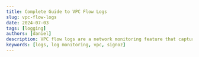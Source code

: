 ```yaml
---
title: Complete Guide to VPC Flow Logs
slug: vpc-flow-logs
date: 2024-07-03
tags: [logging]
authors: [daniel]
description: VPC flow logs are a network monitoring feature that captures detailed information about the IP traffic entering and leaving your Virtual Private Cloud (VPC). This includes details such as…
keywords: [logs, log monitoring, vpc, signoz]
---
```


<head>
<script
    type="application/ld+json"
    dangerouslySetInnerHTML={{ __html: JSON.stringify({
  "@context": "https://schema.org",
  "@type": "TechArticle",
  "headline": "Complete Guide to VPC Flow Logs",
  "alternativeHeadline": "Understanding, Implementing, and Analyzing VPC Flow Logs for Network Monitoring and Security",
  "author": {
    "@type": "Person",
    "name": "Daniel"
  },
  "publisher": {
    "@type": "Organization",
    "name": "SigNoz",
    "logo": {
      "@type": "ImageObject",
      "url": "https://signoz.io/img/SigNozLogo-orange.svg"
    }
  },
  "datePublished": "2024-07-03",
  "dateModified": "2024-07-03",
  "mainEntityOfPage": {
    "@type": "WebPage",
    "@id": "https://signoz.io/guides/vpc-flow-logs/"
  },
  "description": "VPC flow logs are a network monitoring feature that captures detailed information about the IP traffic entering and leaving your Virtual Private Cloud (VPC). This includes details such as source/destination IP addresses, ports, protocols, and data volume.",
  "keywords": "logs, log monitoring, vpc, signoz",
  "articleSection": "Technology",
  "inLanguage": "en",
  "isPartOf": {
    "@type": "Blog",
    "name": "SigNoz Blog",
    "url": "https://signoz.io/blog/"
  },
  "about": [
    {
      "@type": "Thing",
      "name": "VPC Flow Logs",
      "description": "A feature that captures information about IP traffic going to and from network interfaces in a VPC"
    },
    {
      "@type": "Thing",
      "name": "Network Monitoring",
      "description": "The practice of overseeing and analyzing network traffic and performance"
    },
    {
      "@type": "Thing",
      "name": "Cloud Security",
      "description": "Measures and controls that protect data, applications, and infrastructure associated with cloud computing"
    }
  ],
  "mentions": [
    {
      "@type": "SoftwareApplication",
      "name": "Amazon Web Services",
      "applicationCategory": "Cloud Computing Platform"
    },
    {
      "@type": "SoftwareApplication",
      "name": "SigNoz",
      "applicationCategory": "Observability Platform"
    },
    {
      "@type": "SoftwareApplication",
      "name": "AWS Lambda",
      "applicationCategory": "Serverless Computing Service"
    }
  ],
  "mainEntity": {
    "@type": "FAQPage",
    "mainEntity": [
      {
        "@type": "Question",
        "name": "What are VPC flow logs?",
        "acceptedAnswer": {
          "@type": "Answer",
          "text": "They are detailed network traffic records in your Virtual Private Cloud (VPC)."
        }
      },
      {
        "@type": "Question",
        "name": "Where to view VPC flow logs?",
        "acceptedAnswer": {
          "@type": "Answer",
          "text": "In the configured log destination (CloudWatch Logs, S3, or Data Firehose for AWS)."
        }
      },
      {
        "@type": "Question",
        "name": "How do you create AWS VPC flow logs?",
        "acceptedAnswer": {
          "@type": "Answer",
          "text": "In the Amazon VPC console, select your VPC or subnet, then choose 'Create flow log' from the Actions menu. You can also do this with the AWS CLI."
        }
      },
      {
        "@type": "Question",
        "name": "Is VPC flow log free?",
        "acceptedAnswer": {
          "@type": "Answer",
          "text": "No, you are charged for the storage and data transfer of logs."
        }
      },
      {
        "@type": "Question",
        "name": "What does VPC stand for?",
        "acceptedAnswer": {
          "@type": "Answer",
          "text": "Virtual Private Cloud."
        }
      }
    ]
  },
  "tutorial": {
    "@type": "HowTo",
    "name": "How to Create and Forward VPC Flow Logs to SigNoz",
    "step": [
      {
        "@type": "HowToStep",
        "name": "Create/Configure the S3 Bucket",
        "text": "Create an S3 bucket in AWS to store your VPC flow logs."
      },
      {
        "@type": "HowToStep",
        "name": "Create the VPC",
        "text": "Set up a Virtual Private Cloud (VPC) in AWS if you don't already have one."
      },
      {
        "@type": "HowToStep",
        "name": "Create the VPC Flow Logs",
        "text": "Enable VPC flow logs for your VPC, configuring them to be stored in your S3 bucket."
      },
      {
        "@type": "HowToStep",
        "name": "Create a Lambda Function",
        "text": "Set up an AWS Lambda function to process the VPC flow logs."
      },
      {
        "@type": "HowToStep",
        "name": "Configure Policies for the Function",
        "text": "Grant the necessary permissions to your Lambda function to access the S3 bucket."
      },
      {
        "@type": "HowToStep",
        "name": "Trigger the Function",
        "text": "Set up a trigger for the Lambda function to process new log files in the S3 bucket."
      },
      {
        "@type": "HowToStep",
        "name": "Write the Lambda Function",
        "text": "Implement the Lambda function to process the VPC flow logs and forward them to SigNoz."
      },
      {
        "@type": "HowToStep",
        "name": "Visualize the VPC Flow Logs in SigNoz",
        "text": "Access and explore the forwarded VPC flow logs in the SigNoz dashboard."
      }
    ]
  }
}) }}
  />
</head>

Understanding and monitoring your network traffic is vital for maintaining security, optimizing performance, and ensuring compliance across all traffic entering and exiting your Virtual Private Cloud (VPC).

In this guide, you will learn about VPC flow logs, how they work, their importance, and limitations. You will also understand what each flow log is comprised of and how they can be created and forwarded to a monitoring tool for analysis.

## What are VPC Flow Logs?

VPC flow logs are a network monitoring feature that captures detailed information about the IP traffic entering and leaving your Virtual Private Cloud (VPC). This includes details like source/destination IP addresses, ports, protocols, and data volume.

Flow logs are the source of truth for all network activity in your cloud environment. They help with network troubleshooting, security analysis, and traffic optimization.

### How do VPC Flow Logs work?

Within a VPC, there are various subnets containing different network interfaces, such as those associated with EC2 instances, Elastic Load Balancers, and other AWS resources. When you enable VPC flow logs, you can configure them to capture metadata—information about the traffic, not the content itself—flowing within the VPC through these network interfaces. This traffic can originate from various sources, including other AWS accounts, VPC peering connections, VPNs, or the internet.

Once the flow logs are enabled, the log data is aggregated and stored in the specified log destination for analysis and retention. Depending on your cloud platform, these are the destinations where the flow log can be stored:

- AWS: Amazon CloudWatch Logs, Amazon S3, or Amazon Kinesis Data Firehose.
- Google Cloud: Cloud Logging.
- Azure: Azure Storage.

Users can create VPC flow logs for an entire VPC, a specific subnet, or an individual network interface. They can also customize the fields captured in the logs to meet their specific needs, such as logging only specific IP ranges or traffic types.

<Figure
  src="/img/guides/2024/07/vpc-flow-logs-aws.webp"
  alt="How flow logs are stored"
  caption="How flow logs are stored"
/>
<br></br>

### Importance of VPC Flow Logs

There are several benefits VPC flow logs provide in understanding network traffic within your VPC. They include:

1. Network Visibility: VPC flow logs provide detailed visibility into the traffic patterns within your Virtual Private Cloud (VPC). This is useful for understanding network behavior and identifying bottlenecks, latency issues, or unexpected traffic flows.
2. Security Monitoring: VPC flow logs can help detect potential security threats by capturing and analyzing network traffic. For instance, they can alert you to the use of non-standard ports, requests from known crypto mining domains, and traffic to non-approved DNS servers, which could indicate malicious activities such as attempts to compromise systems or exfiltrate data.
3. Troubleshooting and Performance Optimization: VPC flow logs facilitate diagnosing issues with security policies, monitoring traffic reaching instances, and determining the direction of traffic. This information is essential for troubleshooting network problems and optimizing network performance.
4. Compliance and Audit Trails: VPC flow logs document network activities and serve as an audit trail for organizations subject to regulatory compliance.

## Components of VPC Flow Logs

VPC flow logs provide a comprehensive record of all network traffic within a Virtual Private Cloud (VPC). This record is composed of individual entries called flow log records. Each flow log record offers detailed, structured information about a specific network interaction, including the source and destination IP addresses, ports, protocol, and data transfer volume.

A VPC flow log record follows the below syntax:

```jsx
<version> <account-id> <interface-id> <srcaddr> <dstaddr> <srcport> <dstport> <protocol> <packets> <bytes> <start> <end> <action> <log-status>
```

| Version      | The version of the flow log format                                 |
| ------------ | ------------------------------------------------------------------ |
| Account-id   | The AWS account ID associated with the flow log.                   |
| Interface-id | The ID of the network interface for which the traffic is recorded. |
| Srcaddr      | The source IP address of the traffic.                              |
| Dstaddr      | The destination IP address of the traffic.                         |
| Srcport      | The source port of the traffic.                                    |
| Dstport      | The destination port of the traffic.                               |
| Protocol     | The protocol used (e.g., TCP, UDP).                                |
| Packets      | The number of packets transferred.                                 |
| Bytes        | The number of bytes transferred.                                   |
| Start        | The start time of the flow.                                        |
| End          | The end time of the flow.                                          |
| Action       | The action taken (e.g., accept, reject).                           |
| Log-status   | The status of the log (e.g., OK, NODATA).                          |

Example of a VPC flow log record:

```jsx
2 123456789012 eni-abcdef01 10.0.1.1 203.0.113.5 54321 80 TCP 10 3456 1510868790 1510868850 ACCEPT OK
```

A complete VPC flow log would include multiple flow log records, typically in a tabular format:

```jsx
version account-id interface-id srcaddr dstaddr srcport dstport protocol packets bytes start end action log-status
2 901660615925 eni-00257d510cfc77a72 74.82.47.48 10.0.12.216 34888 123 17 1 40 1718806751 1718806806 REJECT OK
2 901660615925 eni-00257d510cfc77a72 80.75.212.75 10.0.12.216 34752 25836 6 1 40 1718806751 1718806806 REJECT OK
2 901660615925 eni-00257d510cfc77a72 212.70.149.34 10.0.12.216 51989 8099 6 1 40 1718806751 1718806806 REJECT OK
2 901660615925 eni-00257d510cfc77a72 91.189.91.157 10.0.12.216 123 40995 17 1 76 1718806751 1718806806 ACCEPT OK
```

## Limitations of VPC Flow log

While VPC flow logs provide valuable insights into network traffic, there are several important limitations you should be aware of:

1. Unsupported Traffic Types: VPC flow logs do not capture all types of traffic. For example, they do not log traffic generated by instances when they contact the Amazon DNS server, nor do they log traffic to and from 169.254.169.254 for instance metadata.
2. Packet Data: VPC flow logs capture metadata about IP traffic but do not capture the actual packet payload. This means you can't inspect the contents of the packets.
3. Immutable Configuration: Once a flow log is created, its settings and log record format cannot be modified. Any necessary changes require setting up a new flow log.
4. VPC Peering: Flow logs cannot be enabled for VPCs peered with your VPC unless the peered VPC resides within your own account.

These are a few of the flow log limitations. If you want to see a complete list of the limitations, you can visit the <a href="https://docs.aws.amazon.com/vpc/latest/userguide/flow-logs-limitations.html" rel="noopener noreferrer nofollow" target="_blank">AWS documentation</a>.

## How to Create VPC Flow Logs

VPC Flow logs can be created across different cloud platforms. In this tutorial, you will learn how to create them specifically in AWS.

### Prerequisites

- An AWS account with Admin privileges
- A SigNoz cloud account

### Create/Configure the S3 Bucket

As stated earlier, VPC flow logs can be stored in Amazon CloudWatch Logs, Amazon S3, or Amazon Kinesis Data Firehose. In this tutorial, Amazon S3 will be utilized as the storage medium, so you need to create an S3 bucket.

An S3 bucket is an Amazon S3 storage service that acts as a container for storing objects, which can be any type of data such as files, images, videos, or documents. This bucket will be used to house the VPC flow logs that will later be created.

To create an s3 bucket, follow the below steps:

Step 1: Navigate to your AWS account. In the AWS management console, search for `S3` and click on the first option.

<Figure src="/img/guides/2024/07/vpc-flow-logs-S3.webp" alt="Amazon S3" caption="Amazon S3" />
<br></br>Step 2: Click on the `Create bucket` button.

<Figure
  src="/img/guides/2024/07/vpc-flow-logs-s3_bucket.webp"
  alt="Create an S3 bucket"
  caption="Create an S3 bucket"
/>
<br></br>Give the bucket a unique name and leave all other settings as default.

<Figure
  src="/img/guides/2024/07/vpc-flow-logs-create_bucket.webp"
  alt="Bucket configuration"
  caption="Bucket configuration"
/>
<br></br>Scroll to the bottom of the page and click on the `Create bucket` button.

<Figure
  src="/img/guides/2024/07/vpc-flow-logs-created_bucket.webp"
  alt="S3 bucket created"
  caption="S3 bucket created"
/>
<br></br>

### Create the VPC

VPC Flow Logs can only be created within an existing Virtual Private Cloud, in this case, Amazon VPC. This virtual network, logically isolated within AWS, allows you to launch and manage resources like servers, databases, and applications securely.

To create a VPC, follow the below steps:

Step 1: In the AWS management console, search for `VPC` and select it.

<Figure src="/img/guides/2024/07/vpc-flow-logs-VPC.webp" alt="Amazon VPC" caption="Amazon VPC" />
<br></br>Step 2: Once redirected to the VPC page, click on the `Create VPC` button.

<Figure
  src="/img/guides/2024/07/vpc-flow-logs-VPc_page.webp"
  alt="Create VPC"
  caption="Create VPC"
/>
<br></br>For your VPC settings, select `VPC and more`, give the VPC a name, and leave other settings
as default. Scroll to the bottom of the page and click on `Create VPC`.

<Figure
  src="/img/guides/2024/07/vpc-flow-logs-VPC_config.webp"
  alt="VPC configuration"
  caption="VPC configuration"
/>
<br></br>

### Create the VPC Flow Logs

Once the VPC has been created, you can proceed to create the VPC flow logs using the below steps:

Step 1: Right-click on the VPC you created and select `Create flow log`.

<Figure
  src="/img/guides/2024/07/vpc-flow-logs-create_VPC_flow_log.webp"
  alt="VPC Created"
  caption="VPC Created"
/>
<br></br>Step 2: Give the flow log a name and set the filter to `all`. This allows the flow log to
capture all traffic. For destination, select `Send to an Amazon S3 bucket` and paste the ARN of the
S3 bucket you created.

<Figure
  src="/img/guides/2024/07/vpc-flow-logs-create_flow_log.webp"
  alt="Flow log configuration"
  caption="Flow log configuration"
/>
<br></br>To get your bucket’s ARN, navigate to the Amazon S3 page on a different tab. Open the
bucket you created and copy the ARN under the bucket’s properties.

<Figure
  src="/img/guides/2024/07/vpc-flow-logs-buckets_ARN.webp"
  alt="Bucket’s properties"
  caption="Bucket’s properties"
/>
<br></br>Go back to the VPC flow log creation tab, paste the copied ARN, leave all other settings as
default, and create the flow log.

<Figure
  src="/img/guides/2024/07/vpc-flow-logs-VPC_flow_log__created.webp"
  alt="Created VPC flow log"
  caption="Created VPC flow log"
/>
<br></br>

### Generate traffic for the VPC

Once you have created the VPC and the VPC flow log, the process of generating logs is automatic. VPC flow logs are continuously generated as network traffic flows through your VPC.

To generate some network traffic, you can create an EC2 instance under that VPC and access it via the browser. This traffic would be recorded in the VPC flow logs.

Step 1: In the AWS management console, search `EC2`, and open the page.

<Figure src="/img/guides/2024/07/vpc-flow-logs-ec2.webp" alt="Amazon EC2" caption="Amazon EC2" />
<br></br>Step 2: Click on the `Launch instance` button to create an instance. Give the instance a
name and select the Ubuntu image.

<Figure
  src="/img/guides/2024/07/vpc-flow-logs-create_instance.webp"
  alt="Create an instance"
  caption="Create an instance"
/>
<br></br>Create a key pair if you don’t have an existing one to use. For the network settings,
create a new security group and allow SSH and HTTP traffic.{' '}

Note: In a production environment, you should be careful when opening up these ports and ensure access is limited to your IP address.

<Figure
  src="/img/guides/2024/07/vpc-flow-logs-instance_network_settings.webp"
  alt="Network settings for the instance"
  caption="Network settings for the instance"
/>
<br></br>Leave all other settings as default and create the VPC.

Step 3: Log into your instance using the created key pair. Once logged in, run the following commands:

```jsx
sudo apt-get update
sudo apt install apache2 -y
sudo systemctl status apache2
cd /var/www/html
echo "VPC flog logs server test" | sudo tee /var/www/html/index.html
sudo systemctl restart apache2
```

The above commands install the Apache2 web server on the instance, overwrite the default `index.html` file content in the web server’s root directory (which is usually `/var/www/html` in Apache) with the content "VPC flog logs server test" and restart the web server.

On the EC2 page, copy the public IP address of the instance and load it in the browser.

<Figure
  src="/img/guides/2024/07/vpc-flow-logs-instance_webpage.webp"
  alt="Instance webpage"
  caption="Instance webpage"
/>
<br></br>You can reload the page multiple times to generate traffic.

Step 4: Navigate back to the Amazon S3 page. Open the bucket you previously created, and you should see some compressed log files generated.

<Figure
  src="/img/guides/2024/07/vpc-flow-logs-s3_bucket_log_files.webp"
  alt="Flow logs in S3 bucket"
  caption="Flow logs in S3 bucket"
/>
<br></br>Download and open one of the log files locally to see the generated logs from your VPC.

<Figure
  src="/img/guides/2024/07/vpc-flow-logs-s3_bucket_vpc_flow_log_file.webp"
  alt="VPC flow logs"
  caption="VPC flow logs"
/>
<br></br>This is the default format in which VPC logs are presented:

```jsx
vpc_headers = [
  'version',
  'account-id',
  'interface-id',
  'srcaddr',
  'dstaddr',
  'srcport',
  'dstport',
  'protocol',
  'packets',
  'bytes',
  'start',
  'end',
  'action',
  'log-status',
]
```

## Forwarding VPC Flow Logs to a Visualization Tool

Once your VPC flow logs have been generated, they need to be analyzed to understand the network traffic in your VPC. While AWS offers various services for log analysis, these options can lead to vendor lock-in and potentially unpredictable pricing as your usage scales. Additionally, you may need to switch between different services for comprehensive analysis. A better alternative is to forward your VPC flow logs to a third-party tool that can visualize and analyze your logs in one place. A good option is [SigNoz](https://signoz.io/).

SigNoz is a full-stack, open-source monitoring tool that allows you to visualize and analyze your log data on a single pane of glass. It integrates logs, metrics, and traces with intelligent correlation, providing a holistic view of your system's performance.

Here are some key benefits of using SigNoz:

- Avoid Vendor Lock-In: As an open-source tool, SigNoz eliminates dependency on a single vendor, offering greater flexibility.
- Transparent Pricing: SigNoz provides straightforward and transparent pricing for its [cloud option](https://signoz.io/docs/cloud/), making cost management easier.
- Advanced Log Management: With SigNoz, you can leverage advanced log management capabilities to gain deep insights into your log data.
- Fast Queries: SigNoz uses a columnar database, <a href="https://clickhouse.com/" rel="noopener noreferrer nofollow" target="_blank">ClickHouse</a>, to store logs. This allows for lightning-fast queries and aggregations.
- Supports OpenTelemetry: SigNoz is built to support <a href="https://opentelemetry.io/" rel="noopener noreferrer nofollow" target="_blank">OpenTelemetry</a> natively for seamless telemetry data collection.

## How to Forward VPC Flow Logs to SigNoz

To send the VPC flow logs from the S3 buckets to SigNoz for analysis, you need to create an AWS Lambda function. A Lambda function is a piece of code that runs in the cloud when triggered by an event without you needing to manage servers. This Lambda function will serve as a bridge between S3 and SigNoz. Whenever a new VPC flow log is created or updated in the bucket, the function will be triggered, and the flow log will be forwarded to SigNoz.

The architectural diagram below shows a visualization of the process.

<Figure
  src="/img/guides/2024/07/vpc-flow-logs-aws_signoz_architecture_diagram.webp"
  alt="How flow logs are forwarded to SigNoz"
  caption="How flow logs are forwarded to SigNoz"
/>
<br></br>

### Create a Lambda Function

Follow the below steps to create your Lambda function.

Step 1: In the AWS management console, search Lambda. Open it and select `Create a function`.

<Figure
  src="/img/guides/2024/07/vpc-flow-logs-AWS_lambda.webp"
  alt="AWS Lambda"
  caption="AWS Lambda"
/>
<br></br>Step 2: For the configurations, select `Author from scratch`, give the function a name,
select the latest Python version for runtime, and use `x86_64` for the architecture.

<Figure
  src="/img/guides/2024/07/vpc-flow-logs-create_function.webp"
  alt="Create Lambda function"
  caption="Create Lambda function"
/>
<br></br>Step 3: For permissions, select `Create a new role with basic Lambda permissions`.

<Figure
  src="/img/guides/2024/07/vpc-flow-logs-lambda_permissions.webp"
  alt="Permissions for Lambda function"
  caption="Permissions for Lambda function"
/>
<br></br>Proceed to create the function.

<Figure
  src="/img/guides/2024/07/vpc-flow-logs-function_created.webp"
  alt="Created Lambda function"
  caption="Created Lambda function"
/>
<br></br>

### Configure Policies for the Function

The created Lambda function will be used to fetch new or updated VPC flow log files from the S3 bucket. To enable this communication between Lambda and S3, you need to grant your Lambda function the necessary permissions to access the S3 bucket.

Step 1: Open the Lambda function you created, under `Configuration`, click on `Permissions` on the left-hand side and select the `Role name`. This will redirect you to the AWS IAM Role page.

<Figure
  src="/img/guides/2024/07/vpc-flow-logs-lambda_role.webp"
  alt="IAM role for Lambda function"
  caption="IAM role for Lambda function"
/>
<br></br>Step 2: To give permission to the role to access Amazon S3, click on `Add permission`, and
in the drop-down, click on `Attach Policies`.

<Figure
  src="/img/guides/2024/07/vpc-flow-logs-add_permission.webp"
  alt="Attach policies to the function’s IAM role"
  caption="Attach policies to the function’s IAM role"
/>
<br></br>Search for `S3`, and you will see a policy named `AmazonS3FullAccess`. Select the policy
and click on `Add permissions`.

<Figure
  src="/img/guides/2024/07/vpc-flow-logs-s3_full_access_policy.webp"
  alt="S3 permission policy"
  caption="S3 permission policy"
/>
<br></br>

### Trigger the Function

Now that the Lambda function can access Amazon S3, you need to add a trigger. This trigger automatically invokes the Lambda function whenever a new VPC flow log file is created or updated in the S3 bucket.

Step 1: Open your Lambda function and click on the `Add trigger` button.

<Figure
  src="/img/guides/2024/07/vpc-flow-logs-add_trigger.webp"
  alt="Add trigger for function"
  caption="Add trigger for function"
/>
<br></br>Step 2: For your trigger configuration, choose `S3` as your source, and for the bucket
field, select the bucket containing the VPC flow logs. For the event types field, you can select the
events of your choice. The trigger will occur depending on what option(s) you choose here. By
default, the `All object create events` will be selected.

<Figure
  src="/img/guides/2024/07/vpc-flow-logs-trigger_config.webp"
  alt="Trigger configuration"
  caption="Trigger configuration"
/>
<br></br>Verify the settings, scroll to the bottom of the page, and click on the `Add` button to add
this trigger.

### Create a Request Layer

Once your trigger has been set up, the next step will be to create a layer. AWS Lambda lets you to manage your function's library and dependencies through layers, which it can easily understand and integrate into your Lambda function's execution environment. A layer is a ZIP archive that contains libraries, a custom runtime, or other function dependencies.

The request layer will be created using Python’s `request module`. This module enables the Lambda function to interact with external web services, APIs, and resources over the network. It simplifies the process of sending HTTP requests and handling responses. By default, the Python’s request module is <a href="https://aws.amazon.com/blogs/compute/upcoming-changes-to-the-python-sdk-in-aws-lambda/" rel="noopener noreferrer nofollow" target="_blank">not included</a> in Lambda. To utilize the module within a Lambda function, it's necessary to explicitly add it as a layer. While there may be alternative approaches, it's advisable to adhere to established practices that have been thoroughly tested and proven effective.

Follow the below steps to create the request layer:

Step 1: Run the commands below locally to generate a zip file of the request module. This step requires that you have Python installed.

```jsx
# make a new directory
mkdir python
# move into that directory
cd python

# install requests module
pip install --target . requests
# zip the contents under the name dependencies.zip
zip -r dependencies.zip ../python
```

Step 2: To upload your zip file, go to AWS Lambda, and on the Layers page, click on `Create Layer`. [This is not inside your specific Lambda function, just the landing page of AWS Lambda.]

<Figure
  src="/img/guides/2024/07/vpc-flow-logs-create_layer.webp"
  alt="Create layer"
  caption="Create layer"
/>
<br></br>Step 3: Give the layer a name and an optional description. Select `Upload a .zip file`,
click on `Upload` and select your generated zip file from the directory where it is saved on your
system.

<Figure
  src="/img/guides/2024/07/vpc-flow-logs-upload_zip_file.webp"
  alt="Layer configuration"
  caption="Layer configuration"
/>
<br></br>Step 4: Select your desired architecture and pick `Python 3.x` as your runtime. Click
on `Create` to create the layer.

### Add a New Layer

Once you have created the layer containing your external libraries ( in this case, the `requests` module), you need to associate it with your Lambda function. This allows your function to access and utilize the libraries within that layer during its execution. Without associating the layer with the function, the function wouldn't have access to those libraries and, thus, couldn't perform certain operations that depend on them.

For the request layer to be associated with the Lambda function, it needs to be added directly to the function as a layer. Follow the below steps to add the layer:

Step 1: Go to function, select the function you created, click on `Code`, and scroll to the end of the page. Under `Layers` click on `Add a layer`.

<Figure
  src="/img/guides/2024/07/vpc-flow-logs-add_new_layer.webp"
  alt="Add a new layer"
  caption="Add a new layer"
/>
<br></br>Step 2: Select `Custom layers`. From the drop-down, select the `request package` and the
version, then add the layer.

<Figure
  src="/img/guides/2024/07/vpc-flow-logs-add_the_new_layer.webp"
  alt="Use a custom layer"
  caption="Use a custom layer"
/>
<br></br>Go back to your function and you should see the layer added.

<Figure
  src="/img/guides/2024/07/vpc-flow-logs-new_layer_added.webp"
  alt="New layer added"
  caption="New layer added"
/>
<br></br>

### Write the Lambda Function

The Lambda function handles the processing and forwarding of flow logs to SigNoz. Copy and save the below function locally. It will be referenced later.

```jsx
import json
import gzip
import boto3
import requests
import shlex

# Create an S3 client
s3 = boto3.client('s3')

# Function to convert a log line into a JSON object
def convert_log_line_to_json(line):
    # Define the headers to be used for the JSON keys
    headers = ["version","account-id","interface-id","srcaddr","dstaddr","srcport","dstport","protocol","packets","bytes","start","end","action","log-status"]

    # Split the log line using shell-like syntax (keeping quotes, etc.)
    res = shlex.split(line, posix=False)

    # Create a dictionary by zipping headers and log line parts
    return dict(zip(headers, res))

# Lambda function handler
def lambda_handler(event, context):
    # S3 bucket name
    bucket_name = '<name_of_your_bucket>'

    # List all objects in the specified S3 bucket
    response = s3.list_objects_v2(Bucket=bucket_name)

    # Iterate through each object in the bucket
    for obj in response['Contents']:
        # Check if the object is a gzipped log file
        if obj['Key'].endswith('.log.gz'):
            file_key = obj['Key']

            # Download the gzipped file content
            file_obj = s3.get_object(Bucket=bucket_name, Key=file_key)
            file_content = file_obj['Body'].read()

            # Decompress the gzipped content
            decompressed_content = gzip.decompress(file_content)

            # Convert bytes to string
            json_data = str(decompressed_content, encoding='utf-8')

            print(json_data)

            # Split the string into lines
            lines = json_data.strip().split('\n')

            # Convert the list of strings into a JSON-formatted string
            result = json.dumps(lines, indent=2)
            print(result)

            # Load the JSON-formatted string into a list of strings
            list_of_strings = json.loads(result)

            # Convert each log line string into a JSON object
            json_data = [convert_log_line_to_json(line) for line in list_of_strings]
            print(json_data)

            req_headers = {
                     'signoz-access-token': '<SIGNOZ_INGESTION_KEY>',
                     'Content-Type': 'application/json'
                }
            # Specify the HTTP endpoint for sending the data
            http_url = 'https://ingest.in.signoz.cloud:443/logs/json/'  # Replace with your actual URL

            # Send the JSON data to the specified HTTP endpoint
            response = requests.post(http_url, json=json_data, headers=req_headers)

            # Print information about the sent data and the response received
            print(f"Sent data to {http_url}. Response: {response.status_code}")
```

The above function processes VPC flow logs stored as gzipped files in your S3 bucket. It reads the log files, decompresses them, parses the log lines into structured JSON objects, and then sends this processed data to SigNoz using the `requests` library.

Note: Replace `bucket name` with the actual name of your s3 bucket and `signoz access token` with the ingestion key/ingestion token for your SigNoz cloud account. For `http_url` , replace with your actual URL. Check if your region is India (in), United States (us) or Europe (eu).

### Testing your Lambda Function

After writing the Lambda function, it needs to be deployed and tested. Before you deploy and test it, you need to first increase the timeout setting for the Lambda function, as data transfer from S3 to an external endpoint can take a few minutes, and by default, the Lambda function times out in 3 seconds.

Follow the steps below to increase the timeout and to deploy and test the function.

Step 1: To increase the timeout time, under your Lambda function, go to `Configuration` → `General Configuration` → Edit button and set it under 10 mins. Usually, the code is executed within 1-4 minutes at maximum.

<Figure
  src="/img/guides/2024/07/vpc-flow-logs-timeout_increase.webp"
  alt="Increase timeout"
  caption="Increase timeout"
/>
<br></br>Step 2: After increasing the timeout setting, go to your Lambda function. Under `Code`,
click on the `test` button dropdown option, and select `Configure test event`.{' '}

<Figure
  src="/img/guides/2024/07/vpc-flow-logs-test_event.webp"
  alt="Configure test event"
  caption="Configure test event"
/>
<br></br>For test event action, select `Create new event` and give the test event a name. Under the
template drop-down menu, search for `S3 Put` and click on `Save`.

This test event simulates the scenario where a new object (like a VPC Flow Log file) is uploaded or updated in your S3 bucket, triggering the Lambda function to process the event as if an actual file upload occurred.

<Figure
  src="/img/guides/2024/07/vpc-flow-logs-lambda_test_event.webp"
  alt="Test event"
  caption="Test event"
/>
<br></br>Step 3: Go back to your function. Under `Code`, select `lambda_function` and paste in the
Lambda function code that you copied and saved on your local earlier.{' '}

Click on the `Deploy` button and then the `Test` button to deploy and test the function.

<Figure
  src="/img/guides/2024/07/vpc-flow-logs-test_and_deploy_lambda_code.webp"
  alt="Deploy and test the Lambda function"
  caption="Deploy and test the Lambda function"
/>
<br></br>Below is a successful execution result. The flow logs are printed out, and the data is sent
to the SigNoz endpoint.{' '}

<Figure
  src="/img/guides/2024/07/vpc-flow-logs-logs_sent_to_signoz.webp"
  alt="Execution successful"
  caption="Execution successful"
/>
<br></br>

### Visualize the VPC Flow Logs in SigNoz

Once your VPC Flow Logs are successfully forwarded to SigNoz, you can gain valuable insights into your network traffic by visualizing them in the SigNoz logs dashboard. To access and explore these logs, follow these steps:

Step 1: Open your SigNoz cloud account in your browser and click on the `Logs` section.

<Figure
  src="/img/guides/2024/07/vpc-flow-logs-signoz_account.webp"
  alt="SigNoz cloud account"
  caption="SigNoz cloud account"
/>
<br></br>Step 2: The time filter is located at the top right corner of the `Logs` page. From the
drop-down menu, select `Live` to see the most recent logs.

<Figure
  src="/img/guides/2024/07/vpc-flow-logs-filter_live_logs.webp"
  alt="Live logs view"
  caption="Live logs view"
/>
<br></br>You should see the recent logs sent from the S3 bucket.

<Figure
  src="/img/guides/2024/07/vpc-flow-logs-54957ad1-e5e5-45da-9d1a-b032d0fb5cfc.webp"
  alt="Logs from the S3 bucket"
  caption="Logs from the S3 bucket"
/>
<br></br>You can also click on any of the logs to see more information.

<Figure
  src="/img/guides/2024/07/vpc-flow-logs-b8b68791-01ee-4554-9b09-f331868e8b8c.webp"
  alt="Log details"
  caption="Log details"
/>
<br></br>

## Conclusion

In this guide, you have explored the fundamentals of VPC Flow Logs, including their functionality and significance in monitoring network traffic. You learned about the components that make up each log, assessed their limitations, and learned the steps to create and forward them to SigNoz for visualization and analysis.

VPC Flow Logs are powerful for monitoring and analyzing network traffic within your AWS environment. By integrating VPC Flow Logs into your network management practices, you can achieve a more transparent and secure cloud environment, making informed decisions that optimize your operations.

## FAQs

### What are VPC flow logs?

They are detailed network traffic records in your Virtual Private Cloud (VPC).

### Where to view VPC flow logs?

In the configured log destination (CloudWatch Logs, S3, or Data Firehose for AWS).

### How do you create AWS VPC flow logs?

In the Amazon VPC console, select your VPC or subnet, then choose "Create flow log" from the Actions menu. You can also do this with the AWS CLI.

### Is VPC flow log free?

No, you are charged for the storage and data transfer of logs.

### What does VPC stand for?

Virtual Private Cloud.

### What is VPC and its use?

A logically isolated network in the cloud for launching resources.

### What are the available fields in VPC flow logs?

Source/destination IPs, ports, protocol, packet/byte count, timestamps, action, etc.

### How do you enable VPC flow logs in GCP?

Through the Google Cloud Console or gcloud command-line tool.

### How to use NSG flow logs?

Similar to VPC flow logs, they monitor traffic at the Network Security Group level in Azure.

### What is CloudWatch in AWS?

CloudWatch is an AWS service that monitors and observes AWS resources and applications, collecting data for analysis and visualization.

### How many types of VPC endpoints are available?

There are two types of VPC Endpoints: Interface Endpoints and Gateway \*\*Endpoints.

### What is the difference between CloudWatch and flow logs?

CloudWatch monitors AWS resources and applications, while flow logs capture detailed information about IP traffic within a VPC.

### What are flow logs in Azure?

Azure Flow Logs record network traffic data for monitoring, auditing, and troubleshooting network activities.

### What are the use cases of flow logs in AWS?

Network monitoring, security analysis, troubleshooting, compliance, and optimization.

### How do you enable VPC flow logs in GCP?

To enable VPC flow logs in GCP, configure flow logging on a VPC subnet or a VPC network in the Google Cloud Console.
